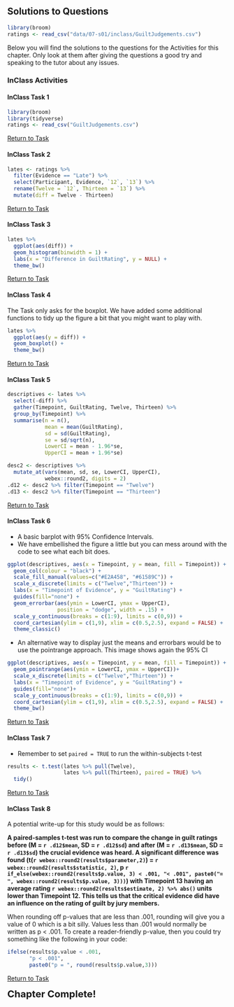## Solutions to Questions

```r
library(broom)
ratings <- read_csv("data/07-s01/inclass/GuiltJudgements.csv")
```

Below you will find the solutions to the questions for the Activities for this chapter. Only look at them after giving the questions a good try and speaking to the tutor about any issues.

### InClass Activities

#### InClass Task 1

```r
library(broom)
library(tidyverse)
ratings <- read_csv("GuiltJudgements.csv")
```

[Return to Task](#Ch7InClassQueT1)

#### InClass Task 2

```r
lates <- ratings %>% 
  filter(Evidence == "Late") %>%
  select(Participant, Evidence, `12`, `13`) %>%
  rename(Twelve = `12`, Thirteen = `13`) %>%
  mutate(diff = Twelve - Thirteen)
```

[Return to Task](#Ch7InClassQueT2)

#### InClass Task 3

```r
lates %>% 
  ggplot(aes(diff)) +
  geom_histogram(binwidth = 1) +
  labs(x = "Difference in GuiltRating", y = NULL) +
  theme_bw()
```

[Return to Task](#Ch7InClassQueT3)

#### InClass Task 4

The Task only asks for the boxplot. We have added some additional functions to tidy up the figure a bit that you might want to play with.

```r
lates %>% 
  ggplot(aes(y = diff)) + 
  geom_boxplot() +
  theme_bw()
```

[Return to Task](#Ch7InClassQueT4)

#### InClass Task 5

```r
descriptives <- lates %>% 
  select(-diff) %>%
  gather(Timepoint, GuiltRating, Twelve, Thirteen) %>%
  group_by(Timepoint) %>%
  summarise(n = n(),
            mean = mean(GuiltRating),
            sd = sd(GuiltRating),
            se = sd/sqrt(n),
            LowerCI = mean - 1.96*se,
            UpperCI = mean + 1.96*se)
```

```r
desc2 <- descriptives %>%
  mutate_at(vars(mean, sd, se, LowerCI, UpperCI),
            webex::round2, digits = 2)
.d12 <- desc2 %>% filter(Timepoint == "Twelve")
.d13 <- desc2 %>% filter(Timepoint == "Thirteen")
```


[Return to Task](#Ch7InClassQueT5)

#### InClass Task 6

* A basic barplot with 95% Confidence Intervals. 
* We have embellished the figure a little but you can mess around with the code to see what each bit does.

```r
ggplot(descriptives, aes(x = Timepoint, y = mean, fill = Timepoint)) + 
  geom_col(colour = "black") +
  scale_fill_manual(values=c("#E2A458", "#61589C")) +
  scale_x_discrete(limits = c("Twelve","Thirteen")) +
  labs(x = "Timepoint of Evidence", y = "GuiltRating") +
  guides(fill="none") +
  geom_errorbar(aes(ymin = LowerCI, ymax = UpperCI),
                position = "dodge", width = .15) +
  scale_y_continuous(breaks = c(1:9), limits = c(0,9)) +
  coord_cartesian(ylim = c(1,9), xlim = c(0.5,2.5), expand = FALSE) +
  theme_classic()
```

* An alternative way to display just the means and errorbars would be to use the pointrange approach. This image shows again the 95% CI

```r
ggplot(descriptives, aes(x = Timepoint, y = mean, fill = Timepoint)) + 
  geom_pointrange(aes(ymin = LowerCI, ymax = UpperCI))+
  scale_x_discrete(limits = c("Twelve","Thirteen")) +
  labs(x = "Timepoint of Evidence", y = "GuiltRating") +
  guides(fill="none")+
  scale_y_continuous(breaks = c(1:9), limits = c(0,9)) +
  coord_cartesian(ylim = c(1,9), xlim = c(0.5,2.5), expand = FALSE) +
  theme_bw()
```

[Return to Task](#Ch7InClassQueT6)

#### InClass Task 7

* Remember to set `paired = TRUE` to run the within-subjects t-test

```r
results <- t.test(lates %>% pull(Twelve),
                  lates %>% pull(Thirteen), paired = TRUE) %>%
  tidy()
```

[Return to Task](#Ch7InClassQueT7)

#### InClass Task 8

A potential write-up for this study would be as follows:

**A paired-samples t-test was run to compare the change in guilt ratings before (M = `r .d12$mean`, SD = `r .d12$sd`) and after (M = `r .d13$mean`, SD = `r .d13$sd`) the crucial evidence was heard. A significant difference was found (t(`r webex::round2(results$parameter,2)`) = `r webex::round2(results$statistic, 2)`, p `r if_else(webex::round2(results$p.value, 3) < .001, "< .001", paste0("= ", webex::round2(results$p.value, 3)))`) with Timepoint 13 having an average rating `r webex::round2(results$estimate, 2) %>% abs()` units lower than Timepoint 12. This tells us that the critical evidence did have an influence on the rating of guilt by jury members.**

When rounding off p-values that are less than .001, rounding will give you a value of 0 which is a bit silly. Values less than .001 would normally be written as p < .001. To create a reader-friendly p-value, then you could try something like the following in your code:

```r
ifelse(results$p.value < .001, 
       "p < .001", 
       paste0("p = ", round(results$p.value,3))) 
```

[Return to Task](#Ch7InClassQueT8)

<span style="font-size: 22px; font-weight: bold; color: var(--purple);">Chapter Complete!</span>
